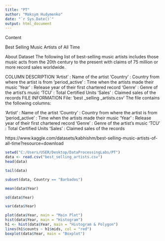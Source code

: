 ---
title: "PT"
author: "Maksym Hudymenko"
date: "`r Sys.Date()`"
output: html_document
---
Content

Best Selling Music Artists of All Time

About Dataset
The following list of best-selling music artists includes those music acts from the 20th century to the present with claims of 75 million or more record sales worldwide.

COLUMN DESCRIPTION
'Artist' : Name of the artist
'Country' : Country from where the artist is from
'period_active' : Time when the artists made their music
'Year' : Release year of their first chartered record
'Genre' : Genre of the artist's music
'TCU' : Total Certified Units
'Sales' : Claimed sales of the records
FILE INFORMATION
File: 'best _selling _artists.csv'
The file contains the following columns:

'Artist' : Name of the artist
'Country' : Country from where the artist is from
'period_active' : Time when the artists made their music
'Year' : Release year of their first chartered record
'Genre' : Genre of the artist's music
'TCU' : Total Certified Units
'Sales' : Claimed sales of the records

https://www.kaggle.com/datasets/kabhishm/best-selling-music-artists-of-all-time?resource=download


```{r}
setwd("C:/Users/USER/Desktop/DataProcessingLabs/PT")
data <- read.csv("best_selling_artists.csv")
head(data)
```
```{r}
tail(data)
```
```{r}
subset(data, Country == "Barbados")
```

```{r}
mean(data$Year)
```

```{r}
sd(data$Year)
```

```{r}
var(data$Year)
```

```{r}
plot(data$Year, main = "Main Plot")
hist(data$Year, main = "Histogram")
h1 <- hist(data$Year, main = "Histogram & Polygon")
lines(h1$counts ~ h1$mids, col = "red")
boxplot(data$Year, main = "Boxplot")
```
